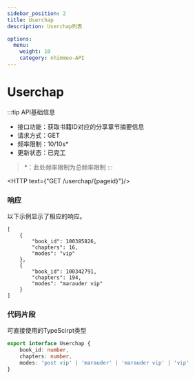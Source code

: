 ```yaml
---
sidebar_position: 2
title: Userchap
description: Userchap列表

options:
  menu:
    weight: 10
    category: nhimmeo-API
---
```


# Userchap

:::tip API基础信息
- 接口功能：获取书籍ID对应的分享章节摘要信息
- 请求方式：GET
- 频率限制：<span id="blue">10/10s*</span>
- 更新状态：<span id="green">已完工</span>

> *：此处频率限制为总频率限制
:::

<HTTP text={"GET /userchap/{pageid}"}/>

### 响应

以下示例显示了相应的响应。

```tsx title="Response"
[
    {
        "book_id": 100385826,
        "chapters": 16,
        "modes": "vip"
    },
    {
        "book_id": 100342791,
        "chapters": 194,
        "modes": "marauder vip"
    }
]
```

### 代码片段

可直接使用的TypeScirpt类型
```ts
export interface Userchap {
    book_id: number,
    chapters: number,
    modes: 'post vip' | 'marauder' | 'marauder vip' | 'vip'
}
```
